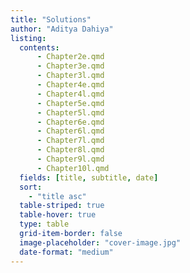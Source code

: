 ```yaml
---
title: "Solutions"
author: "Aditya Dahiya"
listing:
  contents:
      - Chapter2e.qmd
      - Chapter3e.qmd
      - Chapter3l.qmd
      - Chapter4e.qmd
      - Chapter4l.qmd
      - Chapter5e.qmd
      - Chapter5l.qmd
      - Chapter6e.qmd
      - Chapter6l.qmd
      - Chapter7l.qmd
      - Chapter8l.qmd
      - Chapter9l.qmd
      - Chapter10l.qmd
  fields: [title, subtitle, date]
  sort: 
    - "title asc"
  table-striped: true
  table-hover: true
  type: table
  grid-item-border: false
  image-placeholder: "cover-image.jpg"
  date-format: "medium"
---
```

